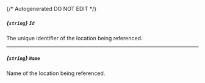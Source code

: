 {/* Autogenerated DO NOT EDIT  */}
##### *{`string`}* `Id`
The unique identifier of the location being referenced.

---
##### *{`string`}* `Name`
Name of the location being referenced.


